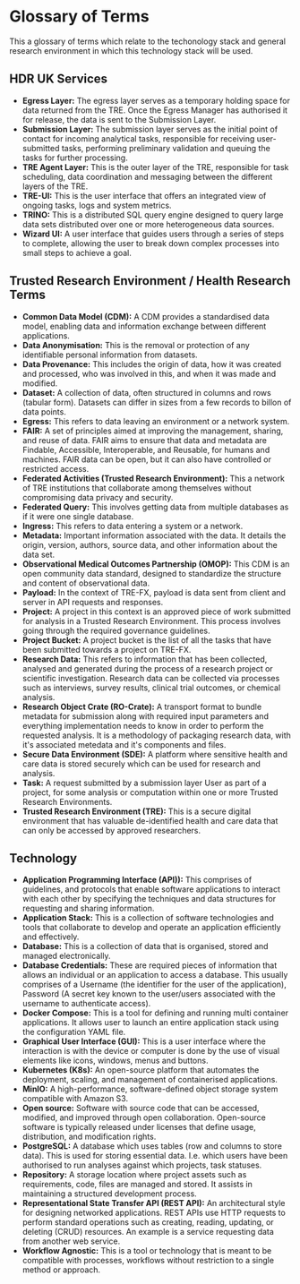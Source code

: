 # Glossary of Terms

This a glossary of terms which relate to the techonology stack and general research environment in which this technology stack will be used. 

## HDR UK Services
- **Egress Layer:** The egress layer serves as a temporary holding space for data returned from the TRE. Once the Egress Manager has authorised it for release, the data is sent to the Submission Layer.
- **Submission Layer:** The submission layer serves as the initial point of contact for incoming analytical tasks, responsible for receiving user-submitted tasks, performing preliminary validation and queuing the tasks for further processing.
- **TRE Agent Layer:** This is the outer layer of the TRE, responsible for task scheduling, data coordination and messaging between the different layers of the TRE.
- **TRE-UI:** This is the user interface that offers an integrated view of ongoing tasks, logs and system metrics.
- **TRINO:** This is a distributed SQL query engine designed to query large data sets distributed over one or more heterogeneous data sources.
- **Wizard UI:** A user interface that guides users through a series of steps to complete, allowing the user to break down complex processes into small steps to achieve a goal.

## Trusted Research Environment / Health Research Terms
- **Common Data Model (CDM):** A CDM provides a standardised data model, enabling data and information exchange between different applications.
- **Data Anonymisation:** This is the removal or protection of any identifiable personal information from datasets.
- **Data Provenance:** This includes the origin of data, how it was created and processed, who was involved in this, and when it was made and modified.
- **Dataset:** A collection of data, often structured in columns and rows (tabular form). Datasets can differ in sizes from a few records to billon of data points.
- **Egress:** This refers to data leaving an environment or a network system.
- **FAIR:** A set of principles aimed at improving the management, sharing, and reuse of data. FAIR aims to ensure that data and metadata are Findable, Accessible, Interoperable, and Reusable, for humans and machines. FAIR data can be open, but it can also have controlled or restricted access.
- **Federated Activities (Trusted Research Environment):** This a network of TRE institutions that collaborate among themselves without compromising data privacy and security.
- **Federated Query:** This involves getting data from multiple databases as if it were one single database.
- **Ingress:** This refers to data entering a system or a network. 
- **Metadata:** Important information associated with the data. It details the origin, version, authors, source data, and other information about the data set.
- **Observational Medical Outcomes Partnership (OMOP):** This CDM is an open community data standard, designed to standardize the structure and content of observational data.  
- **Payload:** In the context of TRE-FX, payload is data sent from client and server in API requests and responses.
- **Project:** A project in this context is an approved piece of work submitted for analysis in a Trusted Research Environment. This process involves going through the required governance guidelines.
- **Project Bucket:** A project bucket is the list of all the tasks that have been submitted towards a project on TRE-FX.
- **Research Data:** This refers to information that has been collected, analysed and generated during the process of a research project or scientific investigation. Research data can be collected via processes such as interviews, survey results, clinical trial outcomes, or chemical analysis.
- **Research Object Crate (RO-Crate):** A transport format to bundle metadata for submission along with required input parameters and everything implementation needs to know in order to perform the requested analysis. It is a methodology of packaging research data, with it's associated metedata and it's components and files.
- **Secure Data Environment (SDE):** A platform where sensitive health and care data is stored securely which can be used for research and analysis.
- **Task:** A request submitted by a submission layer User as part of a project, for some analysis or computation within one or more Trusted Research Environments.
- **Trusted Research Environment (TRE):** This is a secure digital environment that has valuable de-identified health and care data that can only be accessed by approved researchers.

## Technology
- **Application Programming Interface (API)):** This comprises of guidelines, and protocols that enable software applications to interact with each other by specifying the techniques and data structures for requesting and sharing information.
- **Application Stack:** This is a collection of software technologies and tools that collaborate to develop and operate an application efficiently and effectively.
- **Database:** This is a collection of data that is organised, stored and managed electronically.
- **Database Credentials:** These are required pieces of information that allows an individual or an application to access a database. This usually comprises of a Username (the identifier for the user of the application), Password (A secret key known to the user/users associated with the username to authenticate access).
- **Docker Compose:** This is a tool for defining and running multi container applications. It allows user to launch an entire application stack using the configuration YAML file.
- **Graphical User Interface (GUI):** This is a user interface where the interaction is with the device or computer is done by the use of visual elements like icons, windows, menus and buttons.
- **Kubernetes (K8s):** An open-source platform that automates the deployment, scaling, and management of containerised applications.
- **MinIO:** A high-performance, software-defined object storage system compatible with Amazon S3.
- **Open source:** Software with source code that can be accessed, modified, and improved through open collaboration. Open-source software is typically released under licenses that define usage, distribution, and modification rights.
- **PostgreSQL:** A database which uses tables (row and columns to store data). This is used for storing essential data. I.e. which users have been authorised to run analyses against which projects, task statuses.
- **Repository:** A storage location where project assets such as requirements, code, files are managed and stored. It assists in maintaining a structured development process.
- **Representational State Transfer API (REST API):** An architectural style for designing networked applications. REST APIs use HTTP requests to perform standard operations such as creating, reading, updating, or deleting (CRUD) resources. An example is a service requesting data from another web service.
- **Workflow Agnostic:** This is a tool or technology that is meant to be compatible with processes, workflows without restriction to a single method or approach.

